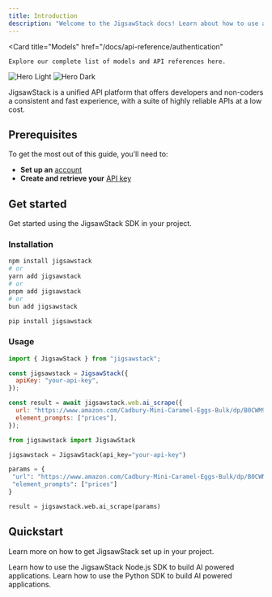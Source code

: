 ```yaml
---
title: Introduction
description: "Welcome to the JigsawStack docs! Learn about how to use and integrate it in your services and application."
---
```

 <Card
    title="Models"
    href="/docs/api-reference/authentication"
  >
    Explore our complete list of models and API references here.
  </Card>

<img className="block dark:hidden" src="/images/banner.png" alt="Hero Light" />
<img className="hidden dark:block" src="/images/banner.png" alt="Hero Dark" />

JigsawStack is a unified API platform that offers developers and non-coders a consistent and fast experience, with a suite of highly reliable APIs at a low cost.

## Prerequisites

To get the most out of this guide, you’ll need to:

- **Set up an** [account](https://jigsawstack.com/dashboard)
- **Create and retrieve your** [API key](https://jigsawstack.com/dashboard)

## Get started

Get started using the JigsawStack SDK in your project.

### Installation

<CodeGroup>

```bash node.js
npm install jigsawstack
# or
yarn add jigsawstack
# or
pnpm add jigsawstack
# or 
bun add jigsawstack
```

```bash python
pip install jigsawstack
```

</CodeGroup>

### Usage

<CodeGroup>

```javascript node.js
import { JigsawStack } from "jigsawstack";

const jigsawstack = JigsawStack({
  apiKey: "your-api-key",
});

const result = await jigsawstack.web.ai_scrape({
  url: "https://www.amazon.com/Cadbury-Mini-Caramel-Eggs-Bulk/dp/B0CWM99G5W",
  element_prompts: ["prices"],
});
```

```py python
from jigsawstack import JigsawStack

jigsawstack = JigsawStack(api_key="your-api-key")

params = {
 "url": "https://www.amazon.com/Cadbury-Mini-Caramel-Eggs-Bulk/dp/B0CWM99G5W",
 "element_prompts": ["prices"]
}

result = jigsawstack.web.ai_scrape(params)
```

</CodeGroup>

## Quickstart

Learn more on how to get JigsawStack set up in your project.

<CardGroup cols={2}>
  <Card
    title="Node.js Quickstart"
    icon="js"
    href="/docs/quick-start/node/introduction"
  >
    Learn how to use the JigsawStack Node.js SDK to build AI powered
    applications.
  </Card>
  <Card
    title="Python Quickstart"
    icon="python"
    href="/docs/quick-start/python/introduction"
  >
    Learn how to use the Python SDK to build AI powered applications.
  </Card>
</CardGroup>
